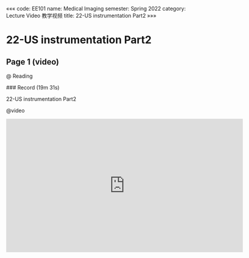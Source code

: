 «««
code: EE101
name: Medical Imaging
semester: Spring 2022
category: Lecture Video 教学视频
title: 22-US instrumentation Part2
»»»

# 22-US instrumentation Part2

## Page 1 (video)

@ Reading

<div class="markdown-body">
### Record (19m 31s)

22-US instrumentation Part2
</div>

@video

<iframe src="https://sbbrisk.com/e/r6jl98fr57mn.html" frameborder=0 marginwidth=0 marginheight=0 scrolling=no width=640 height=360 allowfullscreen></iframe>
